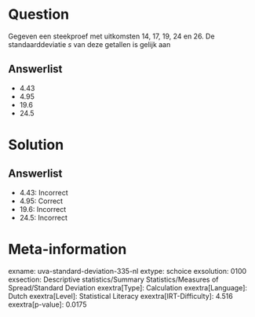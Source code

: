 Question
========

Gegeven een steekproef met uitkomsten 14, 17, 19, 24 en 26. De
standaarddeviatie *s* van deze getallen is gelijk aan

Answerlist
----------

* 4.43
* 4.95
* 19.6
* 24.5

Solution
========

Answerlist
----------

* 4.43: Incorrect
* 4.95: Correct
* 19.6: Incorrect
* 24.5: Incorrect

Meta-information
================
exname: uva-standard-deviation-335-nl
extype: schoice
exsolution: 0100
exsection: Descriptive statistics/Summary Statistics/Measures of Spread/Standard Deviation
exextra[Type]: Calculation
exextra[Language]: Dutch
exextra[Level]: Statistical Literacy
exextra[IRT-Difficulty]: 4.516
exextra[p-value]: 0.0175
